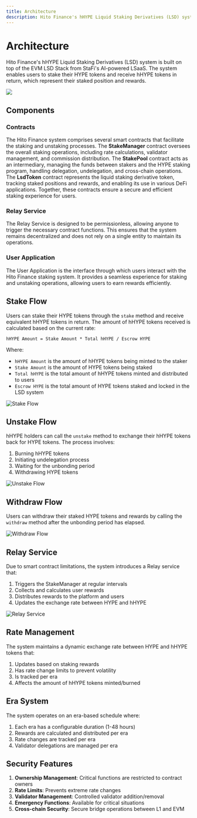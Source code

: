 ```yaml
---
title: Architecture
description: Hito Finance's hHYPE Liquid Staking Derivatives (LSD) system is built on top of the EVM LSD Stack from StaFi's AI-powered LSaaS. The system enables users to stake their HYPE tokens and receive hHYPE tokens in return, which represent their staked position and rewards.
---
```


# Architecture

Hito Finance's hHYPE Liquid Staking Derivatives (LSD) system is built on top of the EVM LSD Stack from StaFi's AI-powered LSaaS. The system enables users to stake their HYPE tokens and receive hHYPE tokens in return, which represent their staked position and rewards.

![](/images/HYPE-lsd-overview.png)

## Components

### Contracts
The Hito Finance system comprises several smart contracts that facilitate the staking and unstaking processes. The **StakeManager** contract oversees the overall staking operations, including rate calculations, validator management, and commission distribution. The **StakePool** contract acts as an intermediary, managing the funds between stakers and the HYPE staking program, handling delegation, undelegation, and cross-chain operations. The **LsdToken** contract represents the liquid staking derivative token, tracking staked positions and rewards, and enabling its use in various DeFi applications. Together, these contracts ensure a secure and efficient staking experience for users.

### Relay Service
The Relay Service is designed to be permissionless, allowing anyone to trigger the necessary contract functions. This ensures that the system remains decentralized and does not rely on a single entity to maintain its operations.

### User Application

The User Application is the interface through which users interact with the Hito Finance staking system. It provides a seamless experience for staking and unstaking operations, allowing users to earn rewards efficiently.

## Stake Flow

Users can stake their HYPE tokens through the `stake` method and receive equivalent hHYPE tokens in return. The amount of hHYPE tokens received is calculated based on the current rate:

```
hHYPE Amount = Stake Amount * Total hHYPE / Escrow HYPE
```

Where:
- `hHYPE Amount` is the amount of hHYPE tokens being minted to the staker
- `Stake Amount` is the amount of HYPE tokens being staked
- `Total hHYPE` is the total amount of hHYPE tokens minted and distributed to users
- `Escrow HYPE` is the total amount of HYPE tokens staked and locked in the LSD system

![Stake Flow](/images/stake-flow.png)

## Unstake Flow

hHYPE holders can call the `unstake` method to exchange their hHYPE tokens back for HYPE tokens. The process involves:

1. Burning hHYPE tokens
2. Initiating undelegation process
3. Waiting for the unbonding period
4. Withdrawing HYPE tokens

![Unstake Flow](/images/unstake-flow.png)

## Withdraw Flow

Users can withdraw their staked HYPE tokens and rewards by calling the `withdraw` method after the unbonding period has elapsed.

![Withdraw Flow](/images/withdraw-flow.png)

## Relay Service

Due to smart contract limitations, the system introduces a Relay service that:

1. Triggers the StakeManager at regular intervals
2. Collects and calculates user rewards
3. Distributes rewards to the platform and users
4. Updates the exchange rate between HYPE and hHYPE

![Relay Service](/images/relay-service.png)

## Rate Management

The system maintains a dynamic exchange rate between HYPE and hHYPE tokens that:

1. Updates based on staking rewards
2. Has rate change limits to prevent volatility
3. Is tracked per era
4. Affects the amount of hHYPE tokens minted/burned

## Era System

The system operates on an era-based schedule where:

1. Each era has a configurable duration (1-48 hours)
2. Rewards are calculated and distributed per era
3. Rate changes are tracked per era
4. Validator delegations are managed per era

## Security Features

1. **Ownership Management**: Critical functions are restricted to contract owners
2. **Rate Limits**: Prevents extreme rate changes
3. **Validator Management**: Controlled validator addition/removal
4. **Emergency Functions**: Available for critical situations
5. **Cross-chain Security**: Secure bridge operations between L1 and EVM

